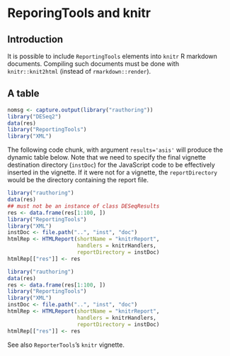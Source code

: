 <!--
%\VignetteEngine{knitr::knitr}
%\VignetteIndexEntry{ReportingTools and knitr R markdown}
%\VignetteKeywords{vignette, markdown, knitr, ReportingTools}
%\VignettePackage{rauthoring}
-->

ReporingTools and knitr
========================

## Introduction

It is possible to include `ReportingTools` elements into `knitr` R
markdown documents. Compiling such documents must be done with
`knitr::knit2html` (instead of `rmarkdown::render`).

## A table

```r
nomsg <- capture.output(library("rauthoring"))
library("DESeq2")
data(res)
library("ReportingTools")
library("XML")
```

The following code chunk, with argument `results='asis'` will produce
the dynamic table below. Note that we need to specify the final
vignette destination directory (`instDoc`) for the JavaScript code to
be effectively inserted in the vignette. If it were not for a
vignette, the `reportDirectory` would be the directory containing
the report file.

```r
library("rauthoring")
data(res)
## must not be an instance of class DESeqResults
res <- data.frame(res[1:100, ])
library("ReportingTools")
library("XML")
instDoc <- file.path("..", "inst", "doc")
htmlRep <- HTMLReport(shortName = "knitrReport",
                      handlers = knitrHandlers,
                      reportDirectory = instDoc)
htmlRep[["res"]] <- res
```

```r
library("rauthoring")
data(res)
res <- data.frame(res[1:100, ])
library("ReportingTools")
library("XML")
instDoc <- file.path("..", "inst", "doc")
htmlRep <- HTMLReport(shortName = "knitrReport",
                      handlers = knitrHandlers,
                      reportDirectory = instDoc)
htmlRep[["res"]] <- res
```

See also `ReporterTools`'s `knitr` vignette.
